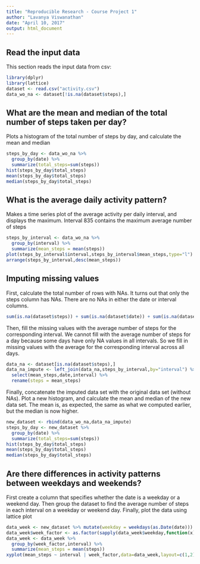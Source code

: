 ---
title: "Reproducible Research - Course Project 1"
author: "Lavanya Viswanathan"
date: "April 10, 2017"
output: html_document
---

## Read the input data

This section reads the input data from csv:

```{r activity,echo=TRUE}
library(dplyr)
library(lattice)
dataset <- read.csv("activity.csv")
data_wo_na <- dataset[!is.na(dataset$steps),]
```

## What are the mean and median of the total number of steps taken per day?

Plots a histogram of the total number of steps by day, and calculate the mean and median

```{r histogram,echo=TRUE,fig.path="figure/"}
steps_by_day <- data_wo_na %>%
  group_by(date) %>%
  summarize(total_steps=sum(steps))
hist(steps_by_day$total_steps)
mean(steps_by_day$total_steps)
median(steps_by_day$total_steps)
```

## What is the average daily activity pattern?

Makes a time series plot of the average activity per daily interval, and displays the maximum. Interval 835 contains the maximum average number of steps

```{r timeseries,echo=TRUE,fig.path="figure/"}
steps_by_interval <- data_wo_na %>%
  group_by(interval) %>%
  summarize(mean_steps = mean(steps))
plot(steps_by_interval$interval,steps_by_interval$mean_steps,type="l")
arrange(steps_by_interval,desc(mean_steps))
```

## Imputing missing values

First, calculate the total number of rows with NAs. It turns out that only the steps column has NAs. There are no NAs in either the date or interval columns.

```{r num_missing,echo=TRUE}
sum(is.na(dataset$steps)) + sum(is.na(dataset$date)) + sum(is.na(dataset$interval))
```

Then, fill the missing values with the average number of steps for the corresponding interval. We cannot fill with the average number of steps for a day because some days have only NA values in all intervals. So we fill in missing values with the average for the corresponding interval across all days.

``` {r impute_missing,echo=TRUE}
data_na <- dataset[is.na(dataset$steps),]
data_na_impute <- left_join(data_na,steps_by_interval,by="interval") %>%
  select(mean_steps,date,interval) %>%
  rename(steps = mean_steps)
```

Finally, concatenate the imputed data set with the original data set (without NAs). Plot a new histogram, and calculate the mean and median of the new data set. The mean is, as expected, the same as what we computed earlier, but the median is now higher.

``` {r concat_data,echo=TRUE,fig.path="figure/"}
new_dataset <- rbind(data_wo_na,data_na_impute)
steps_by_day <- new_dataset %>%
  group_by(date) %>%
  summarize(total_steps=sum(steps))
hist(steps_by_day$total_steps)
mean(steps_by_day$total_steps)
median(steps_by_day$total_steps)
```

## Are there differences in activity patterns between weekdays and weekends?

First create a column that specifies whether the date is a weekday or a weekend day. Then group the dataset to find the average number of steps in each interval on a weekday or weekend day. Finally, plot the data using lattice plot

``` {r week_data,echo=TRUE,fig.path="figure/"}
data_week <- new_dataset %>% mutate(weekday = weekdays(as.Date(date)))
data_week$week_factor <- as.factor(sapply(data_week$weekday,function(x) if(x == "Saturday" | x == "Sunday") "Weekend" else "Weekday"))
data_week <- data_week %>%
  group_by(week_factor,interval) %>%
  summarize(mean_steps = mean(steps))
xyplot(mean_steps ~ interval | week_factor,data=data_week,layout=c(1,2),type = "l")
```